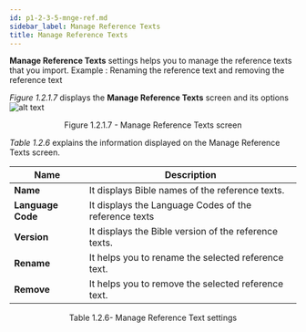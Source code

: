```yaml
---
id: p1-2-3-5-mnge-ref.md
sidebar_label: Manage Reference Texts
title: Manage Reference Texts
---
```


**Manage Reference Texts** settings helps you to manage the reference texts that you import.
Example : Renaming the reference text and removing the reference text

_Figure 1.2.1.7_ displays the **Manage Reference Texts** screen and its options
![alt text](/AutographaLiveImages/Getting_Started/manage-reference-texts-fig-1.2.1.7.jpg 'Manage Reference Texts screen')

<div align='center' style={{ fontStyle: 'Italic' }}
>Figure 1.2.1.7 - Manage Reference Texts screen</div>

_Table 1.2.6_ explains the information displayed on the Manage Reference Texts screen.

| Name              | Description                                           |
| ----------------- | ----------------------------------------------------- |
| **Name**          | It displays Bible names of the reference texts.       |
| **Language Code** | It displays the Language Codes of the reference texts |
| **Version**       | It displays the Bible version of the reference texts. |
| **Rename**        | It helps you to rename the selected reference text.   |
| **Remove**        | It helps you to remove the selected reference text.   |

<div align='center' style={{ fontStyle: 'Italic' }}
>Table 1.2.6- Manage Reference Text settings</div>
